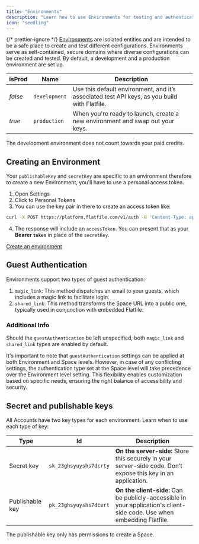 ```yaml
---
title: "Environments"
description: "Learn how to use Environments for testing and authentication."
icon: "seedling"
---
```


<Snippet file="shared/dxpbanner.mdx" />

{/* prettier-ignore */}
<Tooltip tip="Learn more about Environments">[Environments](../developer-tools/environment)</Tooltip> are isolated entities and are intended to be a safe place to create and
test different configurations. Environments serve as self-contained, secure domains
where diverse configurations can be created and tested. By default, a development
and a production environment are set up.

| isProd  | Name          | Description                                                                                  |
| ------- | ------------- | -------------------------------------------------------------------------------------------- |
| _false_ | `development` | Use this default environment, and it’s associated test API keys, as you build with Flatfile. |
| _true_  | `production`  | When you're ready to launch, create a new environment and swap out your keys.                |

<Note>
  The development environment does not count towards your paid credits.
</Note>

## Creating an Environment

Your `publishableKey` and `secretKey` are specific to an environment therefore to create a new Environment, you'll have to use a personal access token.

1. Open Settings
2. Click to Personal Tokens
3. You can use the key pair in there to create an access token like:

```bash
curl -X POST https://platform.flatfile.com/v1/auth -H 'Content-Type: application/json' -d '{"clientId":"1234-1234", "secret":"1234-1234"}'
```

4. The response will include an `accessToken`. You can present that as your **Bearer `token`** in place of the `secretKey`.

[Create an environment](https://platform.flatfile.com/dashboard)

## Guest Authentication

Environments support two types of guest authentication:

1. `magic_link`: This method dispatches an email to your guests, which includes a magic link to facilitate login.
2. `shared_link`: This method transforms the Space URL into a public one, typically used in conjunction with embedded Flatfile.

### Additional Info

Should the `guestAuthentication` be left unspecified, both `magic_link` and `shared_link` types are enabled by default.

It's important to note that `guestAuthentication` settings can be applied at both Environment and Space levels. However, in case of any conflicting settings, the authentication type set at the Space level will take precedence over the Environment level setting. This flexibility enables customization based on specific needs, ensuring the right balance of accessibility and security.

## Secret and publishable keys

All Accounts have two key types for each environment. Learn when to use each type of key:

| Type            | Id                     | Description                                                                                                             |
| --------------- | ---------------------- | ----------------------------------------------------------------------------------------------------------------------- |
| Secret key      | `sk_23ghsyuyshs7dcrty` | **On the server-side:** Store this securely in your server-side code. Don’t expose this key in an application.          |
| Publishable key | `pk_23ghsyuyshs7dcert` | **On the client-side:** Can be publicly-accessible in your application's client-side code. Use when embedding Flatfile. |

<Warning>The publishable key only has permissions to create a Space.</Warning>
